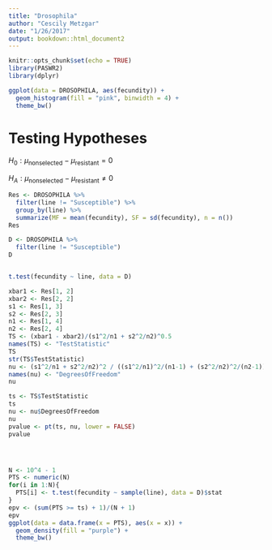 ```yaml
---
title: "Drosophila"
author: "Cescily Metzgar"
date: "1/26/2017"
output: bookdown::html_document2
---
```


```r
knitr::opts_chunk$set(echo = TRUE)
library(PASWR2)
library(dplyr)
```

```r

ggplot(data = DROSOPHILA, aes(fecundity)) +
  geom_histogram(fill = "pink", binwidth = 4) + 
  theme_bw()

```

# Testing Hypotheses {-}

$H_0: \mu_{\textrm{nonselected}} - \mu_{\textrm{resistant}} = 0$

$H_A: \mu_{\textrm{nonselected}} - \mu_{\textrm{resistant}} \neq 0$


```r





Res <- DROSOPHILA %>%
  filter(line != "Susceptible") %>%
  group_by(line) %>%
  summarize(MF = mean(fecundity), SF = sd(fecundity), n = n())
Res

D <- DROSOPHILA %>%
  filter(line != "Susceptible")
D


t.test(fecundity ~ line, data = D)

xbar1 <- Res[1, 2]
xbar2 <- Res[2, 2]
s1 <- Res[1, 3]
s2 <- Res[2, 3]
n1 <- Res[1, 4]
n2 <- Res[2, 4]
TS <- (xbar1 - xbar2)/(s1^2/n1 + s2^2/n2)^0.5
names(TS) <- "TestStatistic"
TS
str(TS$TestStatistic)
nu <- (s1^2/n1 + s2^2/n2)^2 / ((s1^2/n1)^2/(n1-1) + (s2^2/n2)^2/(n2-1))
names(nu) <- "DegreesOfFreedom"
nu

ts <- TS$TestStatistic
ts
nu <- nu$DegreesOfFreedom
nu
pvalue <- pt(ts, nu, lower = FALSE)
pvalue




N <- 10^4 - 1
PTS <- numeric(N)
for(i in 1:N){
  PTS[i] <- t.test(fecundity ~ sample(line), data = D)$stat
}
epv <- (sum(PTS >= ts) + 1)/(N + 1)
epv
ggplot(data = data.frame(x = PTS), aes(x = x)) +
  geom_density(fill = "purple") + 
  theme_bw()

```
